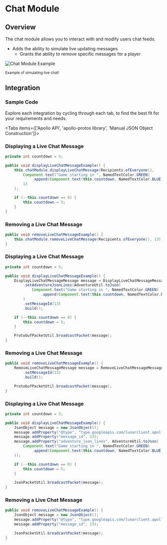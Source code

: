 # Chat Module

## Overview

The chat module allows you to interact with and modify users chat feeds.

- Adds the ability to simulate live updating messages
    - Grants the ability to remove specific messages for a player

![Chat Module Example](https://i.imgur.com/4kMmYJZ.gif#center)

<div style={{ textAlign: "center" }}>
    <small>Example of simulating live chat!</small>
</div>

## Integration

### Sample Code
Explore each integration by cycling through each tab, to find the best fit for your requirements and needs.

<Tabs items={['Apollo API', 'apollo-protos library', 'Manual JSON Object Construction']}>

<Tab>

### Displaying a Live Chat Message

```java
private int countdown = 5;

public void displayLiveChatMessageExample() {
    this.chatModule.displayLiveChatMessage(Recipients.ofEveryone(),
        Component.text("Game starting in ", NamedTextColor.GREEN)
            .append(Component.text(this.countdown, NamedTextColor.BLUE)),
        13
    );

    if (--this.countdown == 0) {
        this.countdown = 5;
    }
}
```

### Removing a Live Chat Message

```java
public void removeLiveChatMessageExample() {
    this.chatModule.removeLiveChatMessage(Recipients.ofEveryone(), 13);
}
```

</Tab>

<Tab>

### Displaying a Live Chat Message

```java
private int countdown = 5;

public void displayLiveChatMessageExample() {
    DisplayLiveChatMessageMessage message = DisplayLiveChatMessageMessage.newBuilder()
        .setAdventureJsonLines(AdventureUtil.toJson(
            Component.text("Game starting in ", NamedTextColor.GREEN)
                .append(Component.text(this.countdown, NamedTextColor.BLUE)))
        )
        .setMessageId(13)
        .build();

    if (--this.countdown == 0) {
        this.countdown = 5;
    }

    ProtobufPacketUtil.broadcastPacket(message);
}
```

### Removing a Live Chat Message

```java
public void removeLiveChatMessageExample() {
    RemoveLiveChatMessageMessage message = RemoveLiveChatMessageMessage.newBuilder()
        .setMessageId(13)
        .build();

    ProtobufPacketUtil.broadcastPacket(message);
}
```

</Tab>

<Tab>

### Displaying a Live Chat Message

```java
private int countdown = 5;

public void displayLiveChatMessageExample() {
    JsonObject message = new JsonObject();
    message.addProperty("@type", "type.googleapis.com/lunarclient.apollo.chat.v1.DisplayLiveChatMessageMessage");
    message.addProperty("message_id", 13);
    message.addProperty("adventure_json_lines", AdventureUtil.toJson(
        Component.text("Game starting in ", NamedTextColor.GREEN)
            .append(Component.text(this.countdown, NamedTextColor.BLUE))
    ));

    if (--this.countdown == 0) {
        this.countdown = 5;
    }

    JsonPacketUtil.broadcastPacket(message);
}
```

### Removing a Live Chat Message

```java
public void removeLiveChatMessageExample() {
    JsonObject message = new JsonObject();
    message.addProperty("@type", "type.googleapis.com/lunarclient.apollo.chat.v1.RemoveLiveChatMessageMessage");
    message.addProperty("message_id", 13);

    JsonPacketUtil.broadcastPacket(message);
}
```

</Tab>

</Tabs>

